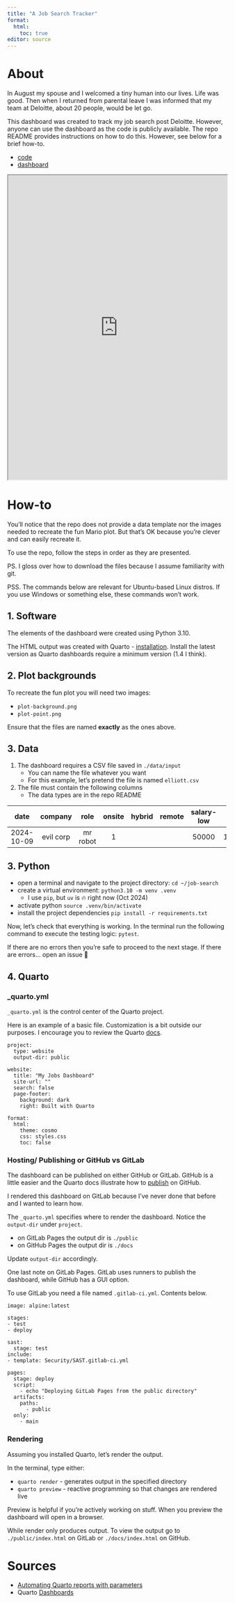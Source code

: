 ```yaml
---
title: "A Job Search Tracker"
format:
  html:
    toc: true
editor: source
---
```


# About

In August my spouse and I welcomed a tiny human into our lives.
Life was good.
Then when I returned from parental leave I was informed that my team at Deloitte, about 20 people, would be let go.

This dashboard was created to track my job search post Deloitte.
However, anyone can use the dashboard as the code is publicly available.
The repo README provides instructions on how to do this.
However, see below for a brief how-to.

- [code](https://gitlab.com/hail_hydra/job-search)
- [dashboard](https://job-search-cd9a22.gitlab.io/)

::: {=html}
<iframe src="https://job-search-cd9a22.gitlab.io/" width="100%" height="700px"></iframe>
:::

\newpage

# How-to

You'll notice that the repo does not provide a data template nor the images needed to recreate the fun Mario plot.
But that's OK because you're clever and can easily recreate it.

To use the repo, follow the steps in order as they are presented.

PS. I gloss over how to download the files because I assume familiarity with git.

PSS. The commands below are relevant for Ubuntu-based Linux distros.
If you use Windows or something else, these commands won't work.

## 1. Software

The elements of the dashboard were created using Python 3.10.

The HTML output was created with Quarto - [installation](https://quarto.org/docs/get-started/).
Install the latest version as Quarto dashboards require a minimum version (1.4 I think).

## 2. Plot backgrounds

To recreate the fun plot you will need two images:

- `plot-background.png`
- `plot-point.png`

Ensure that the files are named **exactly** as the ones above.

## 3. Data

1. The dashboard requires a CSV file saved in `./data/input`
    - You can name the file whatever you want
    - For this example, let's pretend the file is named `elliott.csv`
2. The file must contain the following columns
    - The data types are in the repo README

| date | company | role | onsite | hybrid | remote | salary-low | salary-high | rejected | interviewed | offer | accepted |
|:----:|:-------:|:----:|:------:|:------:|:------:|:----------:|:-----------:|:--------:|:-----------:|:-----:|:--------:|
|2024-10-09|evil corp|mr robot|1|||50000|1000000||1|1|1|

## 3. Python

- open a terminal and navigate to the project directory: `cd ~/job-search`
- create a virtual environment: `python3.10 -m venv .venv`
  - I use `pip`, but `uv` is 🔥 right now (Oct 2024)
- activate python `source .venv/bin/activate`
- install the project dependencies `pip install -r requirements.txt`

Now, let's check that everything is working.
In the terminal run the following command to execute the testing logic: `pytest`.

If there are no errors then you're safe to proceed to the next stage.
If there are errors... open an issue 🤷

## 4. Quarto

### _quarto.yml

`_quarto.yml` is the control center of the Quarto project.

Here is an example of a basic file.
Customization is a bit outside our purposes.
I encourage you to review the Quarto [docs](https://quarto.org/docs/reference/).

```
project:
  type: website
  output-dir: public

website:
  title: "My Jobs Dashboard"
  site-url: ""
  search: false
  page-footer: 
    background: dark 
    right: Built with Quarto

format:
  html:
    theme: cosmo
    css: styles.css
    toc: false
```

### Hosting/ Publishing or GitHub vs GitLab

The dashboard can be published on either GitHub or GitLab.
GitHub is a little easier and the Quarto docs illustrate how to [publish](https://quarto.org/docs/publishing/) on GitHub.

I rendered this dashboard on GitLab because I've never done that before and I wanted to learn how.

The `_quarto.yml` specifies where to render the dashboard.
Notice the `output-dir` under `project`.

- on GitLab Pages the output dir is `./public`
- on GitHub Pages the output dir is `./docs`

Update `output-dir` accordingly.

One last note on GitLab Pages.
GitLab uses runners to publish the dashboard, while GitHub has a GUI option.

To use GitLab you need a file named `.gitlab-ci.yml`.
Contents below.

```
image: alpine:latest

stages:
- test
- deploy

sast:
  stage: test
include:
- template: Security/SAST.gitlab-ci.yml

pages:
  stage: deploy
  script:
    - echo "Deploying GitLab Pages from the public directory"
  artifacts:
    paths:
      - public 
  only:
    - main
```

### Rendering

Assuming you installed Quarto, let's render the output.

In the terminal, type either:

- `quarto render` - generates output in the specified directory
- `quarto preview` - reactive programming so that changes are rendered live

Preview is helpful if you're actively working on stuff.
When you preview the dashboard will open in a browser.

While render only produces output.
To view the output go to `./public/index.html` on GitLab or `./docs/index.html` on GitHub.

# Sources

- [Automating Quarto reports with parameters](https://posit.co/blog/parameterized-quarto/?mkt_tok=NzA5LU5YTi03MDYAAAGWBzgd8C3YF2Z3WJ0sCKNLO7frm1nb1oY62LJ6xTO3gkAfRm94nLa_lU3LoRe9ZGg1Ynvti57KZFZH77r-b15iDbPZqll4cMHMSAxQLLXyA2k)
- Quarto [Dashboards](https://quarto.org/docs/dashboards/)